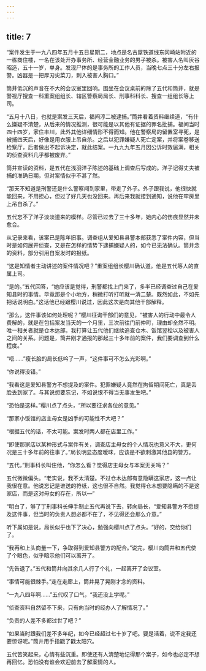 ```yaml
---
---
---
```

title: 7
---

“案件发生于一九八四年五月十五日星期二，地点是名古屋铁道线东冈崎站附近的一栋商住楼，一名在该处开办事务所、经营金融业务的男子被杀。被害人名叫灰谷昭造，五十一岁，单身。发现尸体的是事务所的工作人员，当晚七点三十分左右报警。凶器是一把厚刃尖菜刀，刺入被害人胸口。”

筒井低沉的声音在不大的会议室里回响。围坐在会议桌前的除了五代和筒井，就是警视厅搜查一科重案组组长、辖区警察局局长、刑事科科长、搜查一组组长等上司。

“五月十八日，也就是案发三天后，福间淳二被逮捕。”筒井看着资料继续道，“有什么嫌疑不清楚，从后来的情况推测，很可能是以其他有证据的罪名批捕。福间当时四十四岁，家住丰川，此外其他详细情形不得而知。他在警察局的留置室寻死，是被捕四天后，好像是用衣服上吊自杀。之后以犯罪嫌疑人死亡定案，并将案卷移送检察厅，后者做出不起诉决定，就此结案。一九九九年五月因公诉时效届满，相关的侦查资料几乎都被废弃。”

筒井宣读的资料，是五代在浅羽洋子陈述的基础上调查后写成的。洋子记得丈夫被捕的准确日期，但对案情似乎不甚了然。

“那天不知道是刑警还是什么警察闯到家里，带走了外子。外子跟我说，他很快就能回来，不用担心，但过了好几天也没回来。再后来我就接到通知，说他在牢房里上吊自杀了。”

五代忘不了洋子淡淡道来的模样。尽管已过去了三十多年，她内心的伤痕显然并未愈合。

从记录来看，该案已是陈年旧事。调查组从爱知县县警本部获悉了案件内容，但当时是如何展开侦查，又是在怎样的情势下逮捕嫌疑人的，如今已无法确认。筒井念的资料，部分引用自案发时的报纸。

“这是知情者主动讲述的案件情况吧？”重案组组长樱川确认道。他是五代等人的直属上司。

“是的。”五代回答，“她应该是觉得，刑警都找上门来了，多半已经调查过自己在爱知县时的事情。毕竟那是个小地方，稍微打听打听就一清二楚。既然如此，不如先把话说明白。”这话他已经跟樱川说过，因此这次是向其他干部解释。

“那么，这件事该如何处理呢？”樱川征询干部们的意见，“被害人的行动中最令人费解的，就是在包括案发当天的一个月里，三次前往门前仲町，理由却全然不明。唯一相关者就是仓木达郎。我打算让五代他们继续追查仓木、饭馆翌桧以及被害人之间的关系。问题是，筒井刚才通报的那起三十多年前的案件，我们要调查到什么程度。”

“唔……”瘦长脸的局长低吟了一声，“这件事可不怎么光彩啊。”

“你说得没错。”

“我看这是爱知县警方不想提及的案件。犯罪嫌疑人竟然在拘留期间死亡，真是丢脸丢到家了。与其说想要忘记，不如说恨不得当无事发生吧。”

“恐怕是这样。”樱川点了点头，“所以要征求各位的意见。”

“那家小饭馆的店主母女是凶手的可能性不大吧？”

“根据五代的话，不太可能。案发时两人都在店里工作。”

“即使那家店以某种形式与案件有关，调查店主母女的个人情况也意义不大，更何况是三十多年前的往事了。”局长明显态度暧昧，应该是不欲刺激其他县的警方。

“五代，”刑事科长叫住他，“你怎么看？觉得店主母女与本案无关吗？”

五代微微偏头。“老实说，我不太清楚。不过仓木达郎有意隐瞒这家店，这一点让我很在意。他说忘记是谁送的符纸，这也很不自然。我觉得仓木想要隐瞒的不是这家店，而是这对母女的存在，所以—”

“明白了，够了丁刑事科长伸手制止五代再说下去，转向局长，“爱知县警方不愿提及这件事，但当时的负责人想必都不在了，不见得还会那么介意。”

听下属如是说，局长似乎也下了决心，勉强向樱川点了点头。“好的，交给你们了。

“我再和上头商量一下，争取得到爱知县警方的配合。”说完，樱川向筒井和五代使了个眼色，似乎暗示他们可以离开了。

“先告退了。”五代和筒井向其余几人行了个礼，一起离开了会议室。

“事情可能很棘手。”走在走廊上，筒井晃了晃刚才念的资料。

“一九八四年啊……”五代叹了口气，“我还没上学呢。”

“侦查资料自然留不下来，只有向当时的经办人了解情况了。”

“负责的人差不多都过世了吧？”

“如果当时跟我们差不多年纪，如今已经超过七十岁了吧。要是活着，说不定我还要惊讶呢。”筒井用手指戳了戳太阳穴。

五代苦笑起来，心情有些沉重。即使还有人清楚地记得那个案子，如今也必定不想再回忆。恐怕没有谁会欢迎前去了解案情的人。